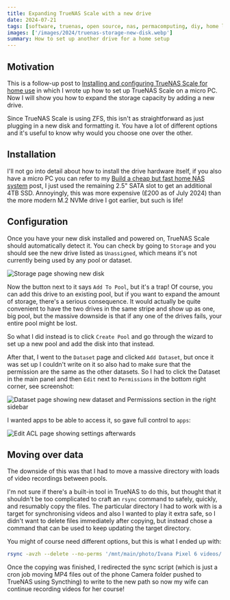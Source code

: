 ```yaml
---
title: Expanding TrueNAS Scale with a new drive
date: 2024-07-21
tags: [software, truenas, open source, nas, permacomputing, diy, home lab]
images: ['/images/2024/truenas-storage-new-disk.webp']
summary: How to set up another drive for a home setup
---
```


## Motivation

This is a follow-up post to [Installing and configuring TrueNAS Scale for home use](./installing-and-configuring-truenas-scale-for-home-use.mdx) in which I wrote up how to set up TrueNAS Scale on a micro PC. Now I will show you how to expand the storage capacity by adding a new drive.

Since TrueNAS Scale is using ZFS, this isn't as straightforward as just plugging in a new disk and formatting it. You have a lot of different options and it's useful to know why would you choose one over the other.

## Installation

I'll not go into detail about how to install the drive hardware itself, if you also have a micro PC you can refer to my [Build a cheap but fast home NAS system](./build-a-cheap-but-fast-home-nas-system) post, I just used the remaining 2.5" SATA slot to get an additional 4TB SSD. Annoyingly, this was more expensive (£200 as of July 2024) than the more modern M.2 NVMe drive I got earlier, but such is life!

## Configuration

Once you have your new disk installed and powered on, TrueNAS Scale should automatically detect it. You can check by going to `Storage` and you should see the new drive listed as `Unassigned`, which means it's not currently being used by any pool or dataset.

![Storage page showing new disk](/images/2024/truenas-storage-new-disk.webp)

Now the button next to it says `Add To Pool`, but it's a trap! Of course, you can add this drive to an existing pool, but if you want to expand the amount of storage, there's a serious consequence. It would actually be quite convenient to have the two drives in the same stripe and show up as one, big pool, but the massive downside is that if any one of the drives fails, your entire pool might be lost.

So what I did instead is to click `Create Pool` and go through the wizard to set up a new pool and add the disk into that instead.

After that, I went to the `Dataset` page and clicked `Add Dataset`, but once it was set up I couldn't write on it so also had to make sure that the permission are the same as the other datasets. So I had to click the Dataset in the main panel and then `Edit` next to `Permissions` in the bottom right corner, see screenshot:

![Dataset page showing new dataset and Permissions section in the right sidebar](/images/2024/truenas-dataset-permissions.webp)

I wanted apps to be able to access it, so gave full control to `apps`:

![Edit ACL page showing settings afterwards](/images/2024/truenas-acl-editor.webp)

## Moving over data

The downside of this was that I had to move a massive directory with loads of video recordings between pools.

I'm not sure if there's a built-in tool in TrueNAS to do this, but thought that it shouldn't be too complicated to craft an `rsync` command to safely, quickly, and resumably copy the files. The particular directory I had to work with is a target for synchronising videos and also I wanted to play it extra safe, so I didn't want to delete files immediately after copying, but instead chose a command that can be used to keep updating the target directory.

You might of course need different options, but this is what I ended up with:

```sh
rsync -avzh --delete --no-perms '/mnt/main/photo/Ivana Pixel 6 videos/' '/mnt/second/mk/Ivana Pixel 6 videos'
```

Once the copying was finished, I redirected the sync script (which is just a cron job moving MP4 files out of the phone Camera folder pushed to TrueNAS using Syncthing) to write to the new path so now my wife can continue recording videos for her course!
